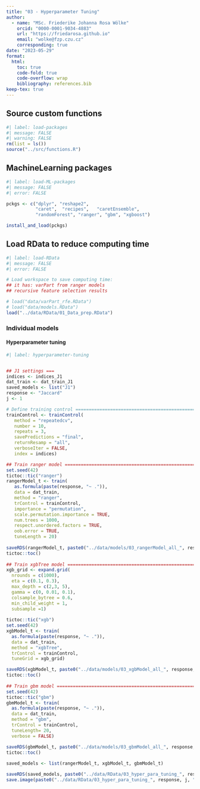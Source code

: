 ```yaml
---
title: "03 - Hyperparameter Tuning"
author: 
  - name: "MSc. Friederike Johanna Rosa Wölke"
    orcid: "0000-0001-9034-4883"
    url: "https://friedarosa.github.io"
    email: "wolke@fzp.czu.cz"
    corresponding: true
date: "2023-05-29"
format: 
  html:
    toc: true
    code-fold: true
    code-overflow: wrap
    bibliography: references.bib
keep-tex: true
---
```


::: panel-tabset
## Source custom functions

```r
#| label: load-packages
#| message: FALSE
#| warning: FALSE
rm(list = ls())
source("../src/functions.R")

```

## MachineLearning packages

```r
#| label: load-ML-packages
#| message: FALSE
#| error: FALSE

pckgs <- c("dplyr", "reshape2", 
           "caret",  "recipes",   "caretEnsemble", 
           "randomForest", "ranger", "gbm", "xgboost")

install_and_load(pckgs)
```

## Load RData to reduce computing time

```r
#| label: load-RData
#| message: FALSE
#| error: FALSE

# Load workspace to save computing time:
## it has: varPart from ranger models
## recursive feature selection results

# load("data/varPart_rfe.RData")
# load("data/models.RData")
load("../data/RData/01_Data_prep.RData")
```
:::

### Individual models

#### Hyperparameter tuning

```r
#| label: hyperparameter-tuning


## J1 settings ===
indices <- indices_J1
dat_train <- dat_train_J1
saved_models <- list("J1")
response <- "Jaccard"
j <- 1

# Define training control ==========================================================
trainControl <- trainControl(
   method = "repeatedcv",
   number = 10,
   repeats = 3,
   savePredictions = "final",
   returnResamp = "all",
   verboseIter = FALSE,
   index = indices)

## Train ranger model ==========================================================
set.seed(42)
tictoc::tic("ranger")
rangerModel_t <- train(
   as.formula(paste(response, "~ .")),
   data = dat_train,
   method = "ranger",
   trControl = trainControl,
   importance = "permutation",
   scale.permutation.importance = TRUE,
   num.trees = 1000,
   respect.unordered.factors = TRUE,
   oob.error = TRUE,
   tuneLength = 20)
 
saveRDS(rangerModel_t, paste0("../data/models/03_rangerModel_all_", response, j, ".rds"))
tictoc::toc()
  
## Train xgbTree model ==========================================================
xgb_grid <- expand.grid(
  nrounds = c(1000),
  eta = c(0.1, 0.3),
  max_depth = c(2,3, 5),
  gamma = c(0, 0.01, 0.1),
  colsample_bytree = 0.6,
  min_child_weight = 1,
  subsample =1)
  
tictoc::tic("xgb")
set.seed(42)
xgbModel_t <- train(
  as.formula(paste(response, "~ .")),
  data = dat_train,
  method = "xgbTree",
  trControl = trainControl,
  tuneGrid = xgb_grid)

saveRDS(xgbModel_t, paste0("../data/models/03_xgbModel_all_", response, j, "_TLCUSTOM.rds"))
tictoc::toc()
  
## Train gbm model ==========================================================
set.seed(42)
tictoc::tic("gbm")
gbmModel_t <- train(
  as.formula(paste(response, "~ .")),
  data = dat_train,
  method = "gbm",
  trControl = trainControl,
  tuneLength= 20,
  verbose = FALSE)

saveRDS(gbmModel_t, paste0("../data/models/03_gbmModel_all_", response, j, ".rds"))
tictoc::toc()
  
saved_models <- list(rangerModel_t, xgbModel_t, gbmModel_t)

saveRDS(saved_models, paste0("../data/RData/03_hyper_para_tuning_", response, j, "_models_list.rds"))
save.image(paste0("../data/RData/03_hyper_para_tuning_", response, j, ".RData"))

```

